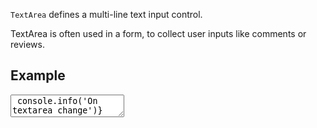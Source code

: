 
`TextArea` defines a multi-line text input control.

TextArea is often used in a form, to collect user inputs like comments or reviews.

## Example

<Playground>
  <block.S>
    <TextArea
      name="name"
      placeholder="Simple text-area"
      onChange={() => console.info('On textarea change')}
      priority="secondary"
    />
  </block.S>
</Playground>

## Priorities

Primary and danger prioritys are should be used to focus user attention.

<Playground direction="horizontal">
  <block.L>
    <TextArea
      name="name"
      placeholder="Primary"
      onChange={() => console.info('On textarea change')}
      priority="primary"
    />
  </block.L>
  <block.L>
    <TextArea
      name="name"
      placeholder="Error"
      value="Error"
      onChange={() => console.info('On textarea change')}
      priority="danger"
    />
  </block.L>
</Playground>

Secondary and default priority should be used as a default priority.

<Playground direction="horizontal">
  <block.S>
    <TextArea
      name="name"
      placeholder="Primary"
      onChange={() => console.info('On textarea change')}
      priority="secondary"
    />
  </block.S>
  <block.S>
    <TextArea
      name="name"
      placeholder="Default"
      onChange={() => console.info('On textarea change')}
      priority="default"
    />
  </block.S>
</Playground>

## Disabled

This Boolean attribute indicates that the user cannot interact with the control.
If this attribute is not specified, the control inherits its setting from the containing element;
if there is no containing element when the disabled attribute is set, the control is enabled.

<Playground>
  <block.L>
    <TextArea name="name" placeholder="Disabled" priority="default" disabled />
  </block.L>
</Playground>

## Resize

The resize property defines if (and how) an element is resizable by the user.

<Playground>
  <block.L style={{ marginBottom: '60px' }}>
    <TextArea
      name="name"
      placeholder="Here, the user can resize both the height and width"
      onChange={() => console.info('On textarea change')}
      priority="primary"
      rows={5}
      resize
    />
  </block.L>
  <block.L style={{ marginBottom: '40px' }}>
    <TextArea
      name="name"
      placeholder="Oops! You can't resize this textarea"
      onChange={() => console.info('On textarea change')}
      priority="primary"
    />
  </block.L>
</Playground>

## Cols, rows and wrap

TextArea size can be controlled with number of cols and rows.

### cols

The visible width of the text control, in average character widths.
If it is specified, it must be a positive integer. If it is not specified, the default value is 20.

### rows

The number of visible text lines for the control.

### wrap

Indicates how the control wraps text.
Possible values are:

- hard: The browser automatically inserts line breaks, so that each line has no more than the width of the control;
  the cols attribute must also be specified for this to take effect.

- soft: The browser ensures that all line breaks in the value consist of a CR+LF pair,
  but does not insert any additional line breaks.

- off : Like soft but changes appearance to white-space: pre so line segments exceeding cols are not wrapped
  and the textarea becomes horizontally scrollable.

<Playground>
  <block.L>
    <TextArea
      name="name"
      placeholder="Hey! Here is 20 cols and it's wrapp off"
      onChange={() => console.info('On textarea change')}
      priority="primary"
      cols={20}
      wrap="off"
    />
  </block.L>
  <block.L>
    <TextArea
      name="name"
      placeholder="Oops! Textarea consists only 3 rows"
      onChange={() => console.info('On textarea change')}
      priority="primary"
      rows={3}
    />
  </block.L>
</Playground>

## Sizes

Size controlled by the `component-level` block property not from the props.

<Playground>
  <block.S>
    <TextArea
      name="name"
      placeholder="Primary"
      onChange={() => console.info('On textarea change')}
      priority="primary"
    />
  </block.S>
  <block.M>
    <TextArea
      name="name"
      placeholder="Primary"
      onChange={() => console.info('On textarea change')}
      priority="primary"
    />
  </block.M>
  <block.L>
    <TextArea
      name="name"
      placeholder="Primary"
      onChange={() => console.info('On textarea change')}
      priority="primary"
    />
  </block.L>
  <block.XL>
    <TextArea
      name="name"
      placeholder="Primary"
      onChange={() => console.info('On textarea change')}
      priority="primary"
    />
  </block.XL>
</Playground>

### Container

TextArea can be placed inside the container. TextArea width is equal to container size.

<Playground direction="horizontal">
  <block.S>
    <TextArea
      name="name"
      placeholder="Primary"
      onChange={() => console.info('On textarea change')}
      priority="primary"
    />
  </block.S>
  <block.L>
    <TextArea
      name="name"
      placeholder="Primary"
      onChange={() => console.info('On textarea change')}
      priority="primary"
    />
  </block.L>
</Playground>

### Props

| Name          | Type                                                           | Default       | Description                                                                              |
| ------------- | -------------------------------------------------------------- | ------------- | ---------------------------------------------------------------------------------------- |
| `cols`        | `number`                                                       |               | Number of cols to display                                                                |
| `disabled`    | `boolean`                                                      | `null`        | HTML disabled attribute                                                                  |
| `maxLength`   | `number`                                                       |               | The maxlength attribute specifies the maximum length (in characters)                     |
| `minLength`   | `number`                                                       |               | The minlength attribute specifies the maximum length (in characters)                     |
| `name`        | `string`                                                       |               | Name attribute specifies a name of the text-area                                         |
| `onChange`    | `(e: React.ChangeEvent<HTMLInputElement>) => unknown`          |               | Callback when user text-area                                                             |
| `onKeyDown`   | `(event: React.KeyboardEvent<HTMLTextAreaElement>) => unknown` |               | Callback when user text-area                                                             |
| `overflow`    | `string`                                                       |               | The overflow property specifies what should happen if content overflows an element's box |
| `placeholder` | `string`                                                       |               | The placeholder represents the placeholder text                                          |
| `priority`    | `string`                                                       | `'secondary'` | Priority prop to style TextArea component                                                |
| `resize`      | `string`                                                       |               | The resize property defines if (and how) an element is resizable by the user             |
| `row`         | `number`                                                       |               | Number of rows to display                                                                |
| `value`       | `HTMLInputElement['value']`                                    | `null`        | Value of text-area field                                                                 |
| `wrap`        | `string`                                                       |               | The wrap attribute specifies how the text in a text area is to be wrapped                |
| `...`         | `HTMLInputElement`                                             | `{}`          | Other props are inherited from `HTMLInputElement`                                        |
